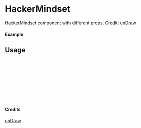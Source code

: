 
<Meta of={HackerMindset} title="unDraw/HackerMindset" />

# HackerMindset

HackerMindset component with different props.
Credit: [unDraw](https://undraw.co/illustrations)

#### Example

<Canvas of={HackerMindset.Primary} />

## Usage

```ts
import { HackerMindset } from "yadl-ui";

const Example = () => {
  return (
      <HackerMindset />
  );
};

export default Example;
```

#### Credits
[unDraw](https://undraw.co/illustrations)
